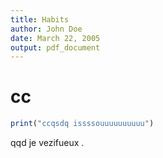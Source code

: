 ```yaml
---
title: Habits
author: John Doe
date: March 22, 2005
output: pdf_document
---
```


# cc

```r
print("ccqsdq issssouuuuuuuuuu")
```

qqd je vezifueux .
